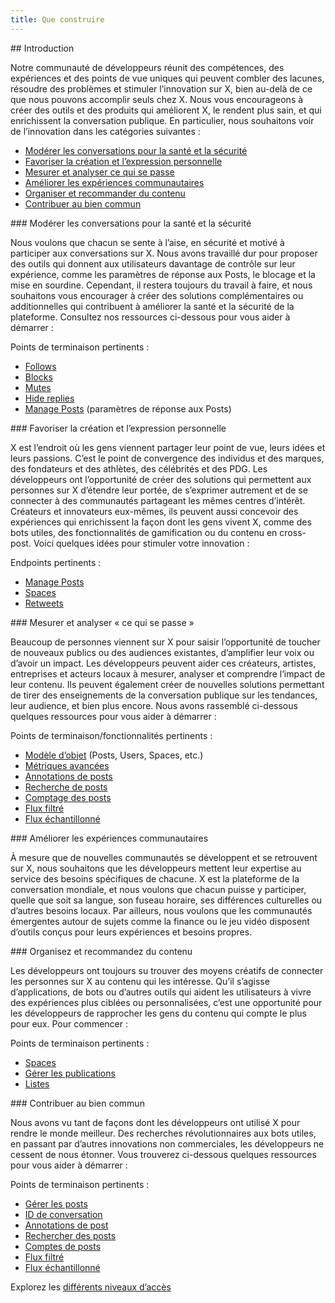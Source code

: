```yaml
---
title: Que construire
---
```


<div id="introduction">
  ## Introduction
</div>

Notre communauté de développeurs réunit des compétences, des expériences et des points de vue uniques qui peuvent combler des lacunes, résoudre des problèmes et stimuler l’innovation sur X, bien au-delà de ce que nous pouvons accomplir seuls chez X. Nous vous encourageons à créer des outils et des produits qui améliorent X, le rendent plus sain, et qui enrichissent la conversation publique. En particulier, nous souhaitons voir de l’innovation dans les catégories suivantes :

* [Modérer les conversations pour la santé et la sécurité](#moderate)
* [Favoriser la création et l’expression personnelle](#enable)
* [Mesurer et analyser ce qui se passe](#measure)
* [Améliorer les expériences communautaires](#improve)
* [Organiser et recommander du contenu](#curate)
* [Contribuer au bien commun](#impact)

<div id="moderate-conversations-for-health-and-safety">
  ### Modérer les conversations pour la santé et la sécurité
</div>

Nous voulons que chacun se sente à l’aise, en sécurité et motivé à participer aux conversations sur X. Nous avons travaillé dur pour proposer des outils qui donnent aux utilisateurs davantage de contrôle sur leur expérience, comme les paramètres de réponse aux Posts, le blocage et la mise en sourdine. Cependant, il restera toujours du travail à faire, et nous souhaitons vous encourager à créer des solutions complémentaires ou additionnelles qui contribuent à améliorer la santé et la sécurité de la plateforme. Consultez nos ressources ci-dessous pour vous aider à démarrer :

Points de terminaison pertinents :

* [Follows](/fr/x-api/users/follows/introduction)
* [Blocks](/fr/x-api/users/blocks/introduction)
* [Mutes](/fr/x-api/users/mutes/introduction)
* [Hide replies](/fr/x-api/posts/hide-replies/introduction)
* [Manage Posts](/fr/x-api/posts/manage-tweets/introduction) (paramètres de réponse aux Posts)

<div id="enable-creation-and-personal-expression">
  ### Favoriser la création et l’expression personnelle
</div>

X est l’endroit où les gens viennent partager leur point de vue, leurs idées et leurs passions. C’est le point de convergence des individus et des marques, des fondateurs et des athlètes, des célébrités et des PDG. Les développeurs ont l’opportunité de créer des solutions qui permettent aux personnes sur X d’étendre leur portée, de s’exprimer autrement et de se connecter à des communautés partageant les mêmes centres d’intérêt. Créateurs et innovateurs eux-mêmes, ils peuvent aussi concevoir des expériences qui enrichissent la façon dont les gens vivent X, comme des bots utiles, des fonctionnalités de gamification ou du contenu en cross-post. Voici quelques idées pour stimuler votre innovation :

Endpoints pertinents :

* [Manage Posts](/fr/x-api/posts/manage-tweets/introduction)
* [Spaces](/fr/x-api/spaces/introduction)
* [Retweets](/fr/x-api/posts/retweets/introduction)

<div id="measure-and-analyze-whats-happening">
  ### Mesurer et analyser « ce qui se passe »
</div>

Beaucoup de personnes viennent sur X pour saisir l’opportunité de toucher de nouveaux publics ou des audiences existantes, d’amplifier leur voix ou d’avoir un impact. Les développeurs peuvent aider ces créateurs, artistes, entreprises et acteurs locaux à mesurer, analyser et comprendre l’impact de leur contenu. Ils peuvent également créer de nouvelles solutions permettant de tirer des enseignements de la conversation publique sur les tendances, leur audience, et bien plus encore. Nous avons rassemblé ci-dessous quelques ressources pour vous aider à démarrer :

Points de terminaison/fonctionnalités pertinents :

* [Modèle d’objet](/fr/x-api/fundamentals/data-dictionary) (Posts, Users, Spaces, etc.)
* [Métriques avancées](/fr/x-api/fundamentals/metrics)
* [Annotations de posts](/fr/x-api/fundamentals/post-annotations)
* [Recherche de posts](/fr/x-api/posts/search/introduction)
* [Comptage des posts](/fr/x-api/posts/counts/introduction)
* [Flux filtré](/fr/x-api/posts/filtered-stream/introduction)
* [Flux échantillonné](/fr/x-api/posts/volume-streams/introduction)

<div id="improve-community-experiences">
  ### Améliorer les expériences communautaires
</div>

À mesure que de nouvelles communautés se développent et se retrouvent sur X, nous souhaitons que les développeurs mettent leur expertise au service des besoins spécifiques de chacune. X est la plateforme de la conversation mondiale, et nous voulons que chacun puisse y participer, quelle que soit sa langue, son fuseau horaire, ses différences culturelles ou d’autres besoins locaux. Par ailleurs, nous voulons que les communautés émergentes autour de sujets comme la finance ou le jeu vidéo disposent d’outils conçus pour leurs expériences et besoins propres.

<div id="curate-and-recommend-content">
  ### Organisez et recommandez du contenu
</div>

Les développeurs ont toujours su trouver des moyens créatifs de connecter les personnes sur X au contenu qui les intéresse. Qu’il s’agisse d’applications, de bots ou d’autres outils qui aident les utilisateurs à vivre des expériences plus ciblées ou personnalisées, c’est une opportunité pour les développeurs de rapprocher les gens du contenu qui compte le plus pour eux. Pour commencer :

Points de terminaison pertinents :

* [Spaces](/fr/x-api/spaces/introduction)
* [Gérer les publications](/fr/x-api/posts/manage-tweets/introduction)
* [Listes](/fr/x-api/lists/manage-lists/introduction)

<div id="impact-the-greater-good">
  ### Contribuer au bien commun
</div>

Nous avons vu tant de façons dont les développeurs ont utilisé X pour rendre le monde meilleur. Des recherches révolutionnaires aux bots utiles, en passant par d’autres innovations non commerciales, les développeurs ne cessent de nous étonner. Vous trouverez ci-dessous quelques ressources pour vous aider à démarrer :

Points de terminaison pertinents :

* [Gérer les posts](/fr/x-api/posts/manage-tweets/introduction)
* [ID de conversation](/fr/x-api/fundamentals/conversation-id)
* [Annotations de post](/fr/x-api/fundamentals/post-annotations)
* [Rechercher des posts](/fr/x-api/posts/search/introduction)
* [Comptes de posts](/fr/x-api/posts/counts/introduction)
* [Flux filtré](/fr/x-api/posts/filtered-stream/introduction)
* [Flux échantillonné](/fr/x-api/posts/volume-streams/introduction)

Explorez les [différents niveaux d’accès](/fr/x-api/getting-started/about-x-api)